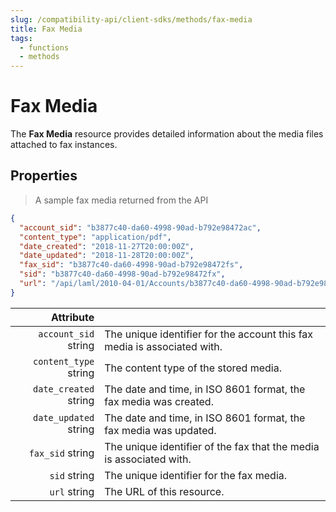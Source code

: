 ```yaml
---
slug: /compatibility-api/client-sdks/methods/fax-media
title: Fax Media
tags:
  - functions
  - methods
---
```


# Fax Media

The **Fax Media** resource provides detailed information about the media files attached to fax instances.

## Properties

> A sample fax media returned from the API

```json
{
  "account_sid": "b3877c40-da60-4998-90ad-b792e98472ac",
  "content_type": "application/pdf",
  "date_created": "2018-11-27T20:00:00Z",
  "date_updated": "2018-11-28T20:00:00Z",
  "fax_sid": "b3877c40-da60-4998-90ad-b792e98472fs",
  "sid": "b3877c40-da60-4998-90ad-b792e98472fx",
  "url": "/api/laml/2010-04-01/Accounts/b3877c40-da60-4998-90ad-b792e98472ac/Faxes/b3877c40-da60-4998-90ad-b792e98472fs/Media/b3877c40-da60-4998-90ad-b792e98472fx"
}
```

|                                               Attribute |                                                                          |
| ------------------------------------------------------: | ------------------------------------------------------------------------ |
|  `account_sid` <span class="optional-arg">string</span> | The unique identifier for the account this fax media is associated with. |
| `content_type` <span class="optional-arg">string</span> | The content type of the stored media.                                    |
| `date_created` <span class="optional-arg">string</span> | The date and time, in ISO 8601 format, the fax media was created.        |
| `date_updated` <span class="optional-arg">string</span> | The date and time, in ISO 8601 format, the fax media was updated.        |
|      `fax_sid` <span class="optional-arg">string</span> | The unique identifier of the fax that the media is associated with.      |
|          `sid` <span class="optional-arg">string</span> | The unique identifier for the fax media.                                 |
|          `url` <span class="optional-arg">string</span> | The URL of this resource.                                                |

